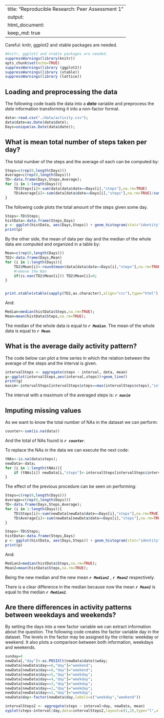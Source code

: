 
---
title: "Reproducible Research: Peer Assessment 1"
output: 
  html_document:
    keep_md: true
---
Careful: knitr, ggplot2 and xtable packages are needed.
```r
#knitr, ggplot2 and xtable packages are needed.
suppressWarnings(library(knitr))
opts_chunk$set(echo=TRUE)
suppressWarnings(library (ggplot2))
suppressWarnings(library (xtable))
suppressWarnings(library (lattice))
```

## Loading and preprocessing the data

The following code loads the data into a ***data*** variable and preprocess the *date* information transforming it into a non-factor format.
```r
data<-read.csv("./data/activity.csv");
data$date=as.Date(data$date);
Days=unique(as.Date(data$date));
```

## What is mean total number of steps taken per day?

The total number of the steps and the average of each can be computed by:
```r
Steps=c(rep(0,length(Days)))
Average=c(rep(0,length(Days)))
TD<-data.frame(Days,Steps,Average);
for (i in 1:length(Days)){
    TD$Steps[i]<-sum(data[data$date==Days[i],"steps"],na.rm=TRUE)
    TD$Average[i]<-sum(data[data$date==Days[i],"steps"],na.rm=TRUE)/sum(data$date==Days[1],na.rm=TRUE)
}

```

The following code plots the total amount of the steps given some day.
```r
Steps<-TD$Steps;
histData<-data.frame(Steps,Days)
p <- ggplot(histData, aes(Days,Steps)) + geom_histogram(stat="identity")
print(p)

```


By the other side, the mean of data per day and the median of the whole data are computed and organized in a table by:
```r
Mean=c(rep(0,length(Days)))
TD2<-data.frame(Days,Mean)
for (i in 1:length(Days)){
    TD2$Mean[i]<-round(mean(data[data$date==Days[i],"steps"],na.rm=TRUE),digits=4)
    #remove the Nan
    if(is.nan(TD2$Mean[i])) TD2$Mean[i]=0;
}


print.xtable(xtable(sapply(TD2,as.character),align="ccc"),type="html")
```
And:
```r
Median=median(histData$Steps,na.rm=TRUE);
Mean=mean(histData$Steps,na.rm=TRUE);
```

The median of the whole data is equal to ***`r Median`***. 
The mean of the whole data is equal to ***`r Mean`***.

## What is the average daily activity pattern?

The code below can plot a time series in which the relation between the average of the steps and the interval is given.

```r
intervalSteps <- aggregate(steps ~ interval, data, mean)
g<-ggplot(intervalSteps,aes(interval,steps))+geom_line()
print(g)
maxim<-intervalSteps[intervalSteps$steps==max(intervalSteps$steps),"interval"]
```

The interval with a maximum of the averaged steps is: ***`r maxim`***


## Imputing missing values
As we want to know the total number of NAs in the dataset we can perform:
```r
counter<-sum(is.na(data))
```

And the total of NAs found is ***`r counter`***.

To replace the NAs in the data we can execute the next code:
```r
tNAs<-is.na(data$steps);
newData<-data;
for (i in 1:length(tNAs)){
    if (tNAs[i]) newData[i,"steps"]<-intervalSteps[intervalSteps$interva==newData[i,"interval"],"steps"]    
}

```

The effect of the previous procedure can be seen on performing:

```r
Steps=c(rep(0,length(Days)))
Average=c(rep(0,length(Days)))
TD<-data.frame(Days,Steps,Average);
for (i in 1:length(Days)){
    TD$Steps[i]<-sum(newData[newData$date==Days[i],"steps"],na.rm=TRUE)
    TD$Average[i]<-sum(newData[newData$date==Days[i],"steps"],na.rm=TRUE)/sum(newData$date==Days[1],na.rm=TRUE)
}

Steps<-TD$Steps;
histData<-data.frame(Steps,Days)
p <- ggplot(histData, aes(Days,Steps)) + geom_histogram(stat="identity")
print(p)
```

And:

```r
Median2=median(histData$Steps,na.rm=TRUE);
Mean2=mean(histData$Steps,na.rm=TRUE);
```

Being the new median and the new mean ***`r Median2`*** , ***`r Mean2`*** respectively.

There is a clear difference in the median because now the mean ***`r Mean2`*** is equal to the median ***`r Median2`***.

## Are there differences in activity patterns between weekdays and weekends?
By setting the days into a new factor variable we can extract information about the question.
The following code creates the factor variable day in the dataset. The levels in the factor may be assigned by the criteria: weekday or weekend.
It also plots a comparison between both information, weekdays and weekends.
```r
sunday=0
newData[,"day"]<-as.POSIXlt(newData$date)$wday;
newData[newData$day==0,"day"]="weekend";
newData[newData$day==6,"day"]="weekend";
newData[newData$day==5,"day"]="weekday";
newData[newData$day==4,"day"]="weekday";
newData[newData$day==3,"day"]="weekday";
newData[newData$day==2,"day"]="weekday";
newData[newData$day==1,"day"]="weekday";
newData$day<-factor(newData$day,labels=c("weekday","weekend"))

intervalSteps2 <- aggregate(steps ~ interval+day, newData, mean)
xyplot(steps~interval|day,data=intervalSteps2,layout=c(1,2),type="l",xlab="Interval",ylab="Steps")
```